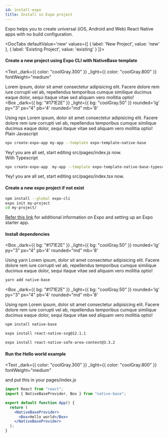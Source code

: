 ```yaml
---
id: install-expo
title: Install in Expo project
---
```



Expo helps you to create universal (iOS, Android and Web) React Native apps with no build configuration.

<DocTabs
  defaultValue='new'
  values={[
  { label: 'New Project', value: 'new' },
  { label: 'Existing Project', value: 'existing' }
  ]}>
<br/>
 <DocTabItem value="new">

#### Create a new project using Expo CLI with NativeBase template

<Text
 _dark={{ color: "coolGray.300" }}
  _light={{ color: "coolGray.800" }}
  fontWeight="medium"
> 
Lorem ipsum, dolor sit amet consectetur adipisicing elit. Facere dolore rem iure corrupti vel ab, repellendus temporibus cumque similique ducimus eaque dolor, sequi itaque vitae sed aliquam vero mollitia optio!
</Text>
<br/>
<Box>
<Box 
_dark={{ bg: "#171E2E" }}
_light={{ bg: "coolGray.50" }}
rounded='lg' 
py="3"
px="4"
pb='4'
rounded="md"
mb='8'
>
<Text bold mb="2" fontSize="md">
Using npx
</Text>
<Text
 _dark={{ color: "coolGray.300" }}
  _light={{ color: "coolGray.800" }}
>
Lorem ipsum, dolor sit amet consectetur adipisicing elit. Facere dolore rem iure corrupti vel ab, repellendus temporibus cumque similique ducimus eaque dolor, sequi itaque vitae sed aliquam vero mollitia optio!
</Text>
<br/>
<Text
 _dark={{ color: "coolGray.300" }}
  _light={{ color: "coolGray.800" }}
  fontWeight="bold"
>
 Plain Javascript
</Text>

```bash
npx create-expo-app my-app --template expo-template-native-base
```

<Text fontSize="sm" lineHeight="sm">
  Yey! you are all set, start editing src/pages/index.js now.
</Text>
<br />
<Text
  mt="0.5"
  _dark={{ color: "coolGray.300" }}
  _light={{ color: "coolGray.800" }}
  fontWeight="bold"
>
  With Typescript
</Text>

```bash
npx create-expo-app  my-app --template expo-template-native-base-typescript
```

<Text fontSize="sm" lineHeight="sm">
Yey! you are all set, start editing src/pages/index.tsx now.
</Text>
</Box>
</Box>

</DocTabItem>

<DocTabItem value="existing">

#### Create a new expo project if not exist

```bash
npm install --global expo-cli
expo init my-project
cd my-project/
```

[Refer this link](https://docs.expo.io/) for additional information on Expo and setting up an Expo starter app.

#### Install dependencies

<Box 
 _dark={{ bg: "#171E2E" }}
_light={{ bg: "coolGray.50" }}
rounded='lg' 
py="3"
px="4"
pb='4'
rounded="md"
mb='8'
>
<Text bold mb="2" fontSize="md" >
  Using yarn
</Text>
<Text
  _dark={{ color: "coolGray.300" }}
  _light={{ color: "coolGray.800" }}
>
  Lorem ipsum, dolor sit amet consectetur adipisicing elit. Facere dolore rem iure corrupti vel ab, repellendus temporibus cumque similique ducimus eaque dolor, sequi itaque vitae sed aliquam vero mollitia optio!
</Text>
<br />

```bash
yarn add native-base
```

</Box>

<Box 
 _dark={{ bg: "#171E2E" }}
_light={{ bg: "coolGray.50" }}
rounded='lg' 
py="3"
px="4"
pb='4'
rounded="md"
mb='8'
>
<Text bold mb="2" fontSize="md" >
  Using npm
</Text>
<Text
  _dark={{ color: "coolGray.300" }}
  _light={{ color: "coolGray.800" }}
>
  Lorem ipsum, dolor sit amet consectetur adipisicing elit. Facere dolore rem iure corrupti vel ab, repellendus temporibus cumque similique ducimus eaque dolor, sequi itaque vitae sed aliquam vero mollitia optio!
</Text>
<br />

```bash
npm install native-base
```

</Box>

```bash
expo install react-native-svg@12.1.1
```

```bash
expo install react-native-safe-area-context@3.3.2
```

#### Run the Hello world example

<Text
  _dark={{ color: "coolGray.300" }}
  _light={{ color: "coolGray.800" }}
  fontWeight="medium"
>
  and put this in your pages/index.js
</Text>

```jsx
import React from "react";
import { NativeBaseProvider, Box } from "native-base";

export default function App() {
  return (
    <NativeBaseProvider>
      <Box>Hello world</Box>
    </NativeBaseProvider>
  );
}
```

</DocTabItem>
</DocTabs>
<Box>
  <Box mt="4" mb="8">
    <HStack pl="0" ml="0" space="4">
      <TileLink
        title="Customize NativeBaseProvider"
        url="setup-provider"
        description="NativeBaseProvider provides theme throughout your application"
        className="bg-blueGray-600 mt-2"
      />
      <TileLink
        title="Theme"
        url="default-theme"
        description="Read more about the default NativeBase theme and how to override it"
        className="bg-blueGray-600  mt-2"
      />
    </HStack>
    <Box mt="4" pl="0" ml="0">
      <TileLink
        title="Utility props"
        url="utility-props"
        description="Shorthands of commonly used styling props which maps with the provided theme"
        className="bg-blueGray-600"
      />
    </Box>
  </Box>
</Box>
